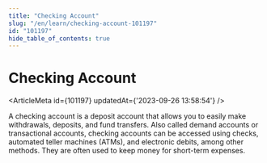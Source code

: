 ```yaml
---
title: "Checking Account"
slug: "/en/learn/checking-account-101197"
id: "101197"
hide_table_of_contents: true
---
```



# Checking Account

<ArticleMeta id={101197} updatedAt={'2023-09-26 13:58:54'} />
<div className='border-solid border-b border-t-0 my-4 border-[var(--ifm-color-gray-300)]' />

A checking account is a deposit account that allows you to easily make withdrawals, deposits, and fund transfers. Also called demand accounts or transactional accounts, checking accounts can be accessed using checks, automated teller machines (ATMs), and electronic debits, among other methods. They are often used to keep money for short-term expenses.
